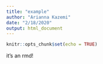 ```yaml
---
title: "example"
author: "Arianna Kazemi"
date: "2/18/2020"
output: html_document
---
```


```r
knitr::opts_chunk$set(echo = TRUE)
```

it's an rmd!
